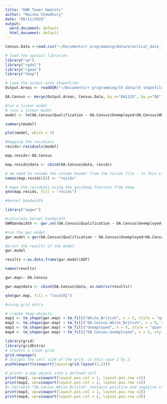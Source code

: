 ```yaml
---
title: "GWR Tower Hamlets"
author: "Maisha Chowdhury"
date: "08/11/2019"
output:
  word_document: default
  html_document: default
---
```


```r
Census.Data <-read.csv("~/Documents/r programming/data/practical_data_Tower_Hamlets.csv")

# load the spatial libraries
library("sp")
library("rgdal")
library("rgeos")
library("tmap")

```

```r
# Load the output area shapefiles
Output.Areas <- readOGR("~/Documents/r programming/th data/th shapefile", "Tower_Hamlets_oa11")

OA.Census <- merge(Output.Areas, Census.Data, by.x="OA11CD", by.y="OA")

#run a linear model
# runs a linear model
model <- lm(OA.Census$Qualification ~ OA.Census$Unemployed+OA.Census$White_British)

summary(model)
```

```r
plot(model, which = 3)

#mapping the residuals 
resids<-residuals(model)

map.resids<-OA.Census

map.resids@data <- cbind(OA.Census@data, resids) 

# we need to rename the column header from the resids file - in this case its the 6th column of map.resids
names(map.resids)[6] <- "resids"

```

```r
# maps the residuals using the quickmap function from tmap
qtm(map.resids, fill = "resids")

#kernel bandwidth 

library("spgwr")

#calculate kernel bandwidth
GWRbandwidth <- gwr.sel(OA.Census$Qualification ~ OA.Census$Unemployed+OA.Census$White_British, data=OA.Census,adapt=T)

#run the gwr model
gwr.model = gwr(OA.Census$Qualification ~ OA.Census$Unemployed+OA.Census$White_British, data = OA.Census, adapt=GWRbandwidth, hatmatrix=TRUE, se.fit=TRUE) 

#print the results of the model
gwr.model
```
```r
results <-as.data.frame(gwr.model$SDF)

names(results)

gwr.map<- OA.Census

gwr.map@data <- cbind(OA.Census@data, as.matrix(results))

qtm(gwr.map, fill = "localR2")
```
```r
#using grid extra 

# create tmap objects
map1 <- tm_shape(gwr.map) + tm_fill("White_British", n = 5, style = "quantile")  + tm_layout(frame = FALSE, legend.text.size = 0.5, legend.title.size = 0.6)
map2 <- tm_shape(gwr.map) + tm_fill("OA.Census.White_British", n = 5, style = "quantile", title = "WB Coefficient") + tm_layout(frame = FALSE, legend.text.size = 0.5, legend.title.size = 0.6)
map3 <- tm_shape(gwr.map) + tm_fill("Unemployed", n = 5, style = "quantile") + tm_layout(frame = FALSE, legend.text.size = 0.5, legend.title.size = 0.6)
map4 <- tm_shape(gwr.map) + tm_fill("OA.Census.Unemployed", n = 5, style = "quantile", title = "Ue Coefficient") + tm_layout(frame = FALSE, legend.text.size = 0.5, legend.title.size = 0.6)
```

```r
library(grid)
library(gridExtra)
# creates a clear grid
grid.newpage()
# assigns the cell size of the grid, in this case 2 by 2
pushViewport(viewport(layout=grid.layout(2,2)))

# prints a map object into a defined cell   
print(map1, vp=viewport(layout.pos.col = 1, layout.pos.row =1))
print(map2, vp=viewport(layout.pos.col = 2, layout.pos.row =1))
#> Variable "OA.Census.White_British" contains positive and negative values, so midpoint is set to 0. Set midpoint = NA to show the full spectrum of the color palette.
print(map3, vp=viewport(layout.pos.col = 1, layout.pos.row =2))
print(map4, vp=viewport(layout.pos.col = 2, layout.pos.row =2))
```
